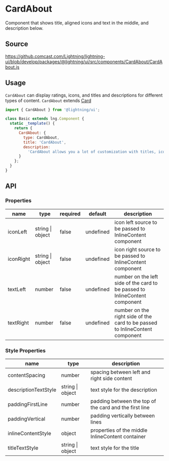 
# CardAbout

Component that shows title, aligned icons and text in the middle, and description below.

## Source

https://github.comcast.com/Lightning/lightning-ui/blob/develop/packages/@lightning/ui/src/components/CardAbout/CardAbout.js

## Usage

`CardAbout` can display ratings, icons, and titles and descriptions for different types of content.
`CardAbout` extends [Card](?path=/docs/patterns-card--base)

```js
import { CardAbout } from '@lightning/ui';

class Basic extends lng.Component {
  static _template() {
    return {
      CardAbout: {
        type: CardAbout,
        title: 'CardAbout',
        description:
          'CardAbout allows you a lot of customization with titles, icons, and descriptions'
      }
    };
  }
}
```

<Canvas>
  <Story id="tiles-cards-cardabout--card-about" />
</Canvas>

## API

### Properties

| name      | type             | required | default   | description                                                                  |
| --------- | ---------------- | -------- | --------- | ---------------------------------------------------------------------------- |
| iconLeft  | string \| object | false    | undefined | icon left source to be passed to InlineContent component                     |
| iconRight | string \| object | false    | undefined | icon right source to be passed to InlineContent component                    |
| textLeft  | number           | false    | undefined | number on the left side of the card to be passed to InlineContent component  |
| textRight | number           | false    | undefined | number on the right side of the card to be passed to InlineContent component |

### Style Properties

| name                 | type             | description                                            |
| -------------------- | ---------------- | ------------------------------------------------------ |
| contentSpacing       | number           | spacing between left and right side content            |
| descriptionTextStyle | string \| object | text style for the description                         |
| paddingFirstLine     | number           | padding between the top of the card and the first line |
| paddingVertical      | number           | padding vertically between lines                       |
| inlineContentStyle   | object           | properties of the middle InlineContent container       |
| titleTextStyle       | string \| object | text style for the title                               |
